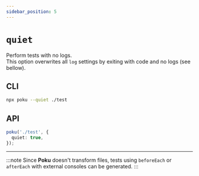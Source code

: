 ```yaml
---
sidebar_position: 5
---
```


# `quiet`

Perform tests with no logs. <br />
This option overwrites all `log` settings by exiting with code and no logs (see bellow).

## CLI

```bash
npx poku --quiet ./test
```

## API

```ts
poku('./test', {
  quiet: true,
});
```

<hr />

:::note
Since **Poku** doesn't transform files, tests using `beforeEach` or `afterEach` with external consoles can be generated.
:::
